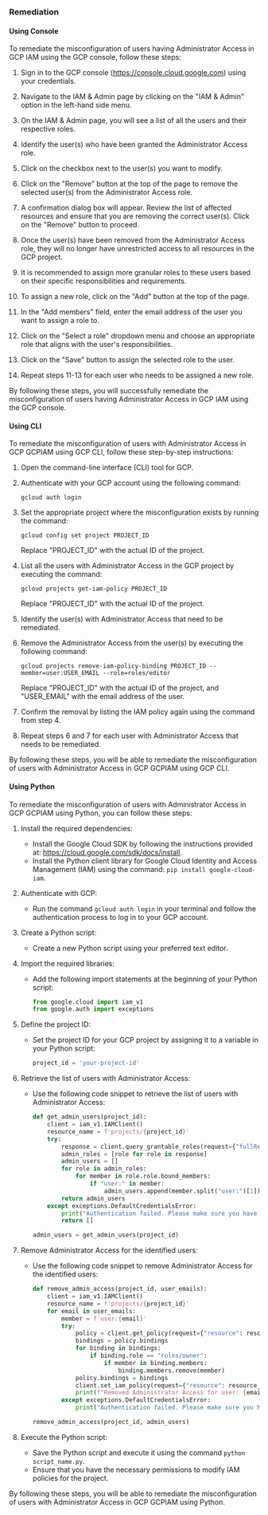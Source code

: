 ### Remediation

#### Using Console

To remediate the misconfiguration of users having Administrator Access in GCP IAM using the GCP console, follow these steps:

1. Sign in to the GCP console (https://console.cloud.google.com) using your credentials.

2. Navigate to the IAM & Admin page by clicking on the "IAM & Admin" option in the left-hand side menu.

3. On the IAM & Admin page, you will see a list of all the users and their respective roles.

4. Identify the user(s) who have been granted the Administrator Access role.

5. Click on the checkbox next to the user(s) you want to modify.

6. Click on the "Remove" button at the top of the page to remove the selected user(s) from the Administrator Access role.

7. A confirmation dialog box will appear. Review the list of affected resources and ensure that you are removing the correct user(s). Click on the "Remove" button to proceed.

8. Once the user(s) have been removed from the Administrator Access role, they will no longer have unrestricted access to all resources in the GCP project.

9. It is recommended to assign more granular roles to these users based on their specific responsibilities and requirements.

10. To assign a new role, click on the "Add" button at the top of the page.

11. In the "Add members" field, enter the email address of the user you want to assign a role to.

12. Click on the "Select a role" dropdown menu and choose an appropriate role that aligns with the user's responsibilities.

13. Click on the "Save" button to assign the selected role to the user.

14. Repeat steps 11-13 for each user who needs to be assigned a new role.

By following these steps, you will successfully remediate the misconfiguration of users having Administrator Access in GCP IAM using the GCP console.

#### Using CLI

To remediate the misconfiguration of users with Administrator Access in GCP GCPIAM using GCP CLI, follow these step-by-step instructions:

1. Open the command-line interface (CLI) tool for GCP.

2. Authenticate with your GCP account using the following command:
   ```
   gcloud auth login
   ```

3. Set the appropriate project where the misconfiguration exists by running the command:
   ```
   gcloud config set project PROJECT_ID
   ```
   Replace "PROJECT_ID" with the actual ID of the project.

4. List all the users with Administrator Access in the GCP project by executing the command:
   ```
   gcloud projects get-iam-policy PROJECT_ID
   ```
   Replace "PROJECT_ID" with the actual ID of the project.

5. Identify the user(s) with Administrator Access that need to be remediated.

6. Remove the Administrator Access from the user(s) by executing the following command:
   ```
   gcloud projects remove-iam-policy-binding PROJECT_ID --member=user:USER_EMAIL --role=roles/editor
   ```
   Replace "PROJECT_ID" with the actual ID of the project, and "USER_EMAIL" with the email address of the user.

7. Confirm the removal by listing the IAM policy again using the command from step 4.

8. Repeat steps 6 and 7 for each user with Administrator Access that needs to be remediated.

By following these steps, you will be able to remediate the misconfiguration of users with Administrator Access in GCP GCPIAM using GCP CLI.

#### Using Python

To remediate the misconfiguration of users with Administrator Access in GCP GCPIAM using Python, you can follow these steps:

1. Install the required dependencies:
   - Install the Google Cloud SDK by following the instructions provided at: https://cloud.google.com/sdk/docs/install.
   - Install the Python client library for Google Cloud Identity and Access Management (IAM) using the command: `pip install google-cloud-iam`.

2. Authenticate with GCP:
   - Run the command `gcloud auth login` in your terminal and follow the authentication process to log in to your GCP account.

3. Create a Python script:
   - Create a new Python script using your preferred text editor.

4. Import the required libraries:
   - Add the following import statements at the beginning of your Python script:
     ```python
     from google.cloud import iam_v1
     from google.auth import exceptions
     ```

5. Define the project ID:
   - Set the project ID for your GCP project by assigning it to a variable in your Python script:
     ```python
     project_id = 'your-project-id'
     ```

6. Retrieve the list of users with Administrator Access:
   - Use the following code snippet to retrieve the list of users with Administrator Access:
     ```python
     def get_admin_users(project_id):
         client = iam_v1.IAMClient()
         resource_name = f'projects/{project_id}'
         try:
             response = client.query_grantable_roles(request={"fullResourceName": resource_name})
             admin_roles = [role for role in response]
             admin_users = []
             for role in admin_roles:
                 for member in role.role.bound_members:
                     if "user:" in member:
                         admin_users.append(member.split("user:")[1])
             return admin_users
         except exceptions.DefaultCredentialsError:
             print("Authentication failed. Please make sure you have authenticated with GCP.")
             return []

     admin_users = get_admin_users(project_id)
     ```

7. Remove Administrator Access for the identified users:
   - Use the following code snippet to remove Administrator Access for the identified users:
     ```python
     def remove_admin_access(project_id, user_emails):
         client = iam_v1.IAMClient()
         resource_name = f'projects/{project_id}'
         for email in user_emails:
             member = f'user:{email}'
             try:
                 policy = client.get_policy(request={"resource": resource_name})
                 bindings = policy.bindings
                 for binding in bindings:
                     if binding.role == "roles/owner":
                         if member in binding.members:
                             binding.members.remove(member)
                 policy.bindings = bindings
                 client.set_iam_policy(request={"resource": resource_name, "policy": policy})
                 print(f"Removed Administrator Access for user: {email}")
             except exceptions.DefaultCredentialsError:
                 print("Authentication failed. Please make sure you have authenticated with GCP.")

     remove_admin_access(project_id, admin_users)
     ```

8. Execute the Python script:
   - Save the Python script and execute it using the command `python script_name.py`.
   - Ensure that you have the necessary permissions to modify IAM policies for the project.

By following these steps, you will be able to remediate the misconfiguration of users with Administrator Access in GCP GCPIAM using Python.

